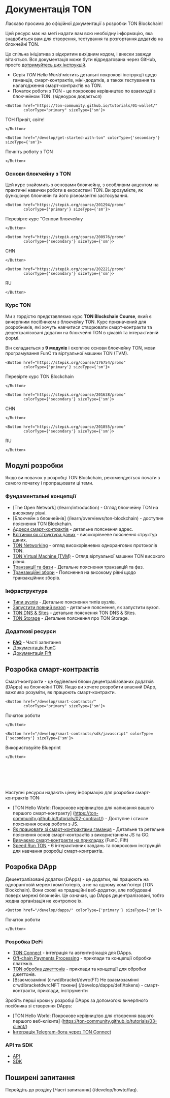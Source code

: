 
# Документація TON

Ласкаво просимо до офіційної документації з розробки TON Blockchain!

Цей ресурс має на меті надати вам всю необхідну інформацію, яка знадобиться вам для створення, тестування та розгортання додатків на блокчейні TON.

Це спільна ініціатива з відкритим вихідним кодом, і внески завжди вітаються. Вся документація може бути відредагована через GitHub, просто [дотримуйтесь цих інструкцій](/contribute).

- Серія _TON Hello World_ містить детальні покрокові інструкції щодо гаманців, смарт-контрактів, міні-додатків, а також тестування та налагодження смарт-контрактів на TON.
- Початок роботи з TON - це покрокове керівництво по взаємодії з блокчейном TON. (відеоурок додається)

```mdx-code-block
<Button href="https://ton-community.github.io/tutorials/01-wallet/"
        colorType="primary" sizeType={'sm'}>
```

ТОН Привіт, світе!

```mdx-code-block
</Button>
```

```mdx-code-block
<Button href="/develop/get-started-with-ton" colorType={'secondary'} sizeType={'sm'}>
```

Почніть роботу з TON

```mdx-code-block
</Button>
```

### Основи блокчейну з TON

Цей курс знайомить з основами блокчейну, з особливим акцентом на практичні навички роботи в екосистемі TON. Ви зрозумієте, як функціонує блокчейн та його різноманітні застосування.

```mdx-code-block
<Button href="https://stepik.org/course/201294/promo" 
        colorType={'primary'} sizeType={'sm'}>
```

Перевірте курс "Основи блокчейну

```mdx-code-block
</Button>
```

```mdx-code-block
<Button href="https://stepik.org/course/200976/promo" 
        colorType={'secondary'} sizeType={'sm'}>
```

CHN

```mdx-code-block
</Button>
```

```mdx-code-block
<Button href="https://stepik.org/course/202221/promo" 
        colorType={'secondary'} sizeType={'sm'}>
```

RU

```mdx-code-block
</Button>
```

### Курс TON

Ми з гордістю представляємо курс **TON Blockchain Course**, який є вичерпним посібником з блокчейну TON. Курс призначений для розробників, які хочуть навчитися створювати смарт-контракти та децентралізовані додатки на блокчейні TON в цікавій та інтерактивній формі.

Він складається з **9 модулів** і охоплює основи блокчейну TON, мови програмування FunC та віртуальної машини TON (TVM).

```mdx-code-block
<Button href="https://stepik.org/course/176754/promo" 
        colorType={'primary'} sizeType={'sm'}>
```

Перевірте курс TON Blockchain

```mdx-code-block
</Button>
```

```mdx-code-block
<Button href="https://stepik.org/course/201638/promo" 
        colorType={'secondary'} sizeType={'sm'}>
```

CHN

```mdx-code-block
</Button>
```

```mdx-code-block
<Button href="https://stepik.org/course/201855/promo" 
        colorType={'secondary'} sizeType={'sm'}>
```

RU

```mdx-code-block
</Button>
```

## Модулі розробки

Якщо ви новачок у розробці TON Blockchain, рекомендується почати з самого початку і пропрацювати ці теми.

### Фундаментальні концепції

- [The Open Network] (/learn/introduction) - Огляд блокчейну TON на високому рівні.
- [Блокчейн з блокчейнів] (/learn/overviews/ton-blockchain) - доступне пояснення TON Blockchain.
- [Адреси смарт-контрактів](/learn/overviews/addresses) - детальне пояснення адрес.
- [Клітинки як структура даних](/learn/overviews/cells) - високорівневе пояснення структур даних.
- [TON Networking](/learn/networking/oview) - огляд високорівневих однорангових протоколів TON.
- [TON Virtual Machine (TVM)](/learn/tvm-instructions/tvm-oview) - Огляд віртуальної машини TON високого рівня.
- [Транзакції та фази](/learn/tvm-instructions/tvm-overview#transactions-and-phases) - Детальне пояснення транзакцій та фаз.
- [Транзакційні збори](/develop/smart-contracts/fees) - Пояснення на високому рівні щодо транзакційних зборів.

### Інфраструктура

- [Типи вузлів](/participate/nodes/node-types) - Детальне пояснення типів вузлів.
- [Запустити повний вузол](/participate/run-nodes/full-node) - детальне пояснення, як запустити вузол.
- [TON DNS & Sites](/participate/web3/dns) - детальне пояснення TON DNS & Sites.
- [TON Storage](/participate/ton-storage/storage-daemon) - Детальне пояснення про TON Storage.

### Додаткові ресурси

- [**FAQ**](/develop/howto/faq) - Часті запитання
- [Документація FunC](/develop/func/overview)
- [Документація Fift](/develop/fift/overview)

## Розробка смарт-контрактів

Смарт-контракти - це будівельні блоки децентралізованих додатків (DApps) на блокчейні TON. Якщо ви хочете розробити власний DApp, важливо розуміти, як працюють смарт-контракти.

```mdx-code-block
<Button href="/develop/smart-contracts/"
        colorType="primary" sizeType={'sm'}>
```

Початок роботи

```mdx-code-block
</Button>
```

```mdx-code-block
<Button href="/develop/smart-contracts/sdk/javascript" colorType={'secondary'} sizeType={'sm'}>
```

Використовуйте Blueprint

```mdx-code-block
</Button>
```

<br></br><br></br>

Наступні ресурси надають цінну інформацію для розробки смарт-контрактів TON:

- [TON Hello World: Покрокове керівництво для написання вашого першого смарт-контракту] (https://ton-community.github.io/tutorials/02-contract/) - Доступне і стисле пояснення основ роботи з JS.
- [Як працювати зі смарт-контрактами гаманця](/develop/smart-contracts/tutorials/wallet) - Детальне та ретельне пояснення основ смарт-контрактів з використанням JS та GO.
- [Вивчаємо смарт-контракти на прикладах](/develop/smart-contracts/examples) (FunC, Fift)
- [Speed Run TON](/develop/smart-contracts/examples) - 6 інтерактивних завдань та покрокових інструкцій для навчання розробці смарт-контрактів.

## Розробка DApp

Децентралізовані додатки (DApps) - це додатки, які працюють на одноранговій мережі комп'ютерів, а не на одному комп'ютері (TON Blockchain). Вони схожі на традиційні веб-додатки, але побудовані поверх мережі блокчейн. Це означає, що DApps децентралізовані, тобто жодна організація не контролює їх.

```mdx-code-block
<Button href="/develop/dapps/" colorType={'primary'} sizeType={'sm'}>
```

Початок роботи

```mdx-code-block
</Button>
```

### Розробка DeFi

- [TON Connect](/develop/dapps/ton-connect/overview) - інтеграція та автентифікація для DApps.
- [Off-chain Payments Processing](/develop/dapps/asset-processing) - приклади та концепції обробки платежів.
- [TON обробка джеттонів](/develop/dapps/asset-processing/jettons) - приклади та концепції для обробки джеттонів.
- [Взаємозамінні (crwd)lbracket/dwrc(FT)  Не взаємозамінні crwdlbracketdwrcNFT токени] (/develop/dapps/defi/tokens) - смарт-контракти, приклади, інструменти

Зробіть перші кроки у розробці DApps за допомогою вичерпного посібника зі створення DApps:

- [TON Hello World: Покрокове керівництво для створення вашого першого веб-клієнта] (https://ton-community.github.io/tutorials/03-client/)
- [Інтеграція Telegram-бота через TON Connect](/develop/dapps/ton-connect/tg-bot-integration)

### API та SDK

- [API](/develop/dapps/apis)
- [SDK](/develop/dapps/apis/sdk)

## Поширені запитання

Перейдіть до розділу [Часті запитання] (/develop/howto/faq).
